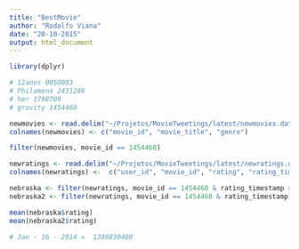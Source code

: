 ```yaml
---
title: "BestMovie"
author: "Rodolfo Viana"
date: "20-10-2015"
output: html_document
---
```




```r
library(dplyr)

# 12anos 0050083
# Philomena 2431286
# her 1798709
# gravity 1454468

newmovies <- read.delim("~/Projetos/MovieTweetings/latest/newmovies.dat", header=FALSE)
colnames(newmovies) <- c("movie_id", "movie_title", "genre")

filter(newmovies, movie_id == 1454468)

newratings <- read.delim("~/Projetos/MovieTweetings/latest/newratings.dat", header=FALSE)
colnames(newratings) <-  c("user_id", "movie_id", "rating", "rating_timestamp")

nebraska <- filter(newratings, movie_id == 1454468 & rating_timestamp > 1389830400)
nebraska2 <- filter(newratings, movie_id == 1454468 & rating_timestamp < 1389830400)

mean(nebraska$rating)
mean(nebraska2$rating)

# Jan - 16 - 2014 =  1389830400


```

